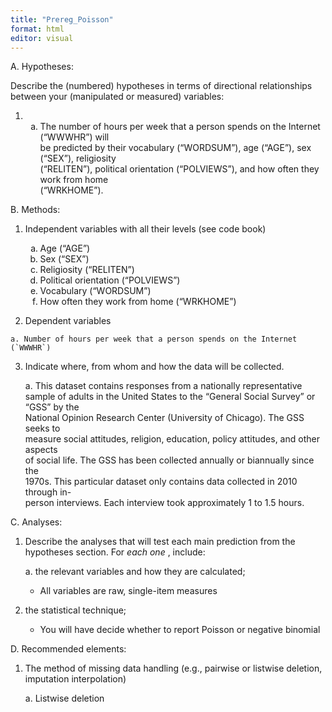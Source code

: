 ```yaml
---
title: "Prereg_Poisson"
format: html
editor: visual
---
```


A. Hypotheses:

Describe the (numbered) hypotheses in terms of directional relationships between your (manipulated or measured) variables:

1.  \
    a.  The number of hours per week that a person spends on the Internet ("WWWHR") will\
        be predicted by their vocabulary ("WORDSUM"), age ("AGE"), sex ("SEX"), religiosity\
        ("RELITEN"), political orientation ("POLVIEWS"), and how often they work from home\
        ("WRKHOME").

B. Methods:

1.  Independent variables with all their levels (see code book)

    a.  Age ("AGE")
    b.  Sex ("SEX")
    c.  Religiosity ("RELITEN")
    d.  Political orientation ("POLVIEWS")
    e.  Vocabulary ("WORDSUM")
    f.  How often they work from home ("WRKHOME")

2.  Dependent variables

```         
a. Number of hours per week that a person spends on the Internet (`WWWHR`)
```

3.  Indicate where, from whom and how the data will be collected.

    a\. This dataset contains responses from a nationally representative sample of adults in the United States to the "General Social Survey" or "GSS" by the\
    National Opinion Research Center (University of Chicago). The GSS seeks to\
    measure social attitudes, religion, education, policy attitudes, and other aspects\
    of social life. The GSS has been collected annually or biannually since the\
    1970s. This particular dataset only contains data collected in 2010 through in-\
    person interviews. Each interview took approximately 1 to 1.5 hours.

C. Analyses:

1.  Describe the analyses that will test each main prediction from the hypotheses section. For *each one* , include:

    a\. the relevant variables and how they are calculated;

    -   All variables are raw, single-item measures

2.  the statistical technique;

    -   You will have decide whether to report Poisson or negative binomial

D. Recommended elements:

1.  The method of missing data handling (e.g., pairwise or listwise deletion, imputation interpolation)

    a\. Listwise deletion

